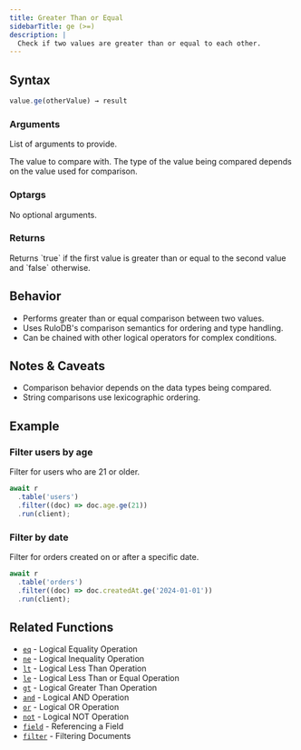 ```yaml
---
title: Greater Than or Equal
sidebarTitle: ge (>=)
description: |
  Check if two values are greater than or equal to each other.
---
```



## Syntax

<CodeGroup>

```ts TypeScript
value.ge(otherValue) → result
```

</CodeGroup>

### Arguments

List of arguments to provide.

<ParamField body="otherValue" type="string | number" required>
  The value to compare with. The type of the value being compared depends on the value used for
  comparison.
</ParamField>

### Optargs

No optional arguments.

### Returns

<ParamField body="result" type="boolean">
  Returns `true` if the first value is greater than or equal to the second value and `false`
  otherwise.
</ParamField>

## Behavior

- Performs greater than or equal comparison between two values.
- Uses RuloDB's comparison semantics for ordering and type handling.
- Can be chained with other logical operators for complex conditions.

## Notes & Caveats

- Comparison behavior depends on the data types being compared.
- String comparisons use lexicographic ordering.

## Example

### Filter users by age

Filter for users who are 21 or older.

<CodeGroup>

```ts TypeScript
await r
  .table('users')
  .filter((doc) => doc.age.ge(21))
  .run(client);
```

</CodeGroup>

### Filter by date

Filter for orders created on or after a specific date.

<CodeGroup>

```ts TypeScript
await r
  .table('orders')
  .filter((doc) => doc.createdAt.ge('2024-01-01'))
  .run(client);
```

</CodeGroup>

## Related Functions

- [`eq`](/sdk/logical-eq) - Logical Equality Operation
- [`ne`](/sdk/logical-ne) - Logical Inequality Operation
- [`lt`](/sdk/logical-lt) - Logical Less Than Operation
- [`le`](/sdk/logical-le) - Logical Less Than or Equal Operation
- [`gt`](/sdk/logical-gt) - Logical Greater Than Operation
- [`and`](/sdk/logical-and) - Logical AND Operation
- [`or`](/sdk/logical-or) - Logical OR Operation
- [`not`](/sdk/logical-not) - Logical NOT Operation
- [`field`](/sdk/field) - Referencing a Field
- [`filter`](/sdk/filter) - Filtering Documents

<DocumentationFooter />
